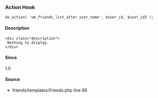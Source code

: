 
<UMBreadCrumb type="action"/>

### Action Hook    
    
```
do_action( 'um_friends_list_after_user_name', $user_id, $user_id2 );
```

#### Description
    <div class="description">
     Nothing to display.
    </div>

#### Since
<div class="description">
1.0
</div>

#### Source
  - <Link href="https://github.com/ultimatemember/friends/tree/2.2.4/templates/.php#L66">friends/templates/friends.php</Link> <Link href="https://github.com/ultimatemember/friends/tree/2.2.4/templates/.php#L66">line 66</Link>


